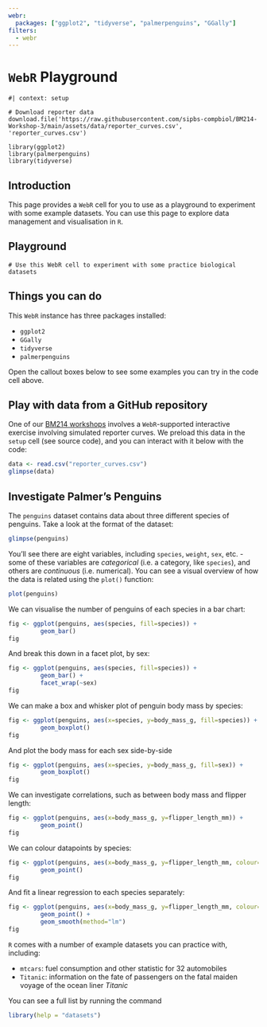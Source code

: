 ```yaml
---
webr:
  packages: ["ggplot2", "tidyverse", "palmerpenguins", "GGally"]
filters:
  - webr
---
```


# `WebR` Playground

```webr-r
#| context: setup

# Download reporter data
download.file('https://raw.githubusercontent.com/sipbs-compbiol/BM214-Workshop-3/main/assets/data/reporter_curves.csv', 'reporter_curves.csv')

library(ggplot2)
library(palmerpenguins)
library(tidyverse)
```

## Introduction

This page provides a `WebR` cell for you to use as a playground to experiment with some example datasets. You can use this page to explore data management and visualisation in `R`.

## Playground

```webr-r
# Use this WebR cell to experiment with some practice biological datasets
```

## Things you can do

This `WebR` instance has three packages installed:

- `ggplot2`
- `GGally`
- `tidyverse`
- `palmerpenguins`

Open the callout boxes below to see some examples you can try in the code cell above.

::: { .callout-tip collapse="true }
## Play with data from a GitHub repository

One of our [BM214 workshops](https://sipbs-compbiol.github.io/BM214-Workshop-3/) involves a `WebR`-supported interactive exercise involving simulated reporter curves. We preload this data in the `setup` cell (see source code), and you can interact with it below with the code:

```r
data <- read.csv("reporter_curves.csv")
glimpse(data)
```
:::

::: { .callout-tip collapse="true" }
## Investigate Palmer's Penguins

The `penguins` dataset contains data about three different species of penguins. Take a look at the format of the dataset:

```r
glimpse(penguins)
```

You'll see there are eight variables, including `species`, `weight`, `sex`, etc. - some of these variables are _categorical_ (i.e. a category, like `species`), and others are _continuous_ (i.e. numerical). You can see a visual overview of how the data is related using the `plot()` function:

```r
plot(penguins)
```

We can visualise the number of penguins of each species in a bar chart:

```r
fig <- ggplot(penguins, aes(species, fill=species)) +
         geom_bar()
fig
```

And break this down in a facet plot, by sex:

```r
fig <- ggplot(penguins, aes(species, fill=species)) +
         geom_bar() +
         facet_wrap(~sex)
fig
```

We can make a box and whisker plot of penguin body mass by species:

```r
fig <- ggplot(penguins, aes(x=species, y=body_mass_g, fill=species)) +
         geom_boxplot()
fig
```

And plot the body mass for each sex side-by-side

```r
fig <- ggplot(penguins, aes(x=species, y=body_mass_g, fill=sex)) +
         geom_boxplot()
fig
```

We can investigate correlations, such as between body mass and flipper length:

```r
fig <- ggplot(penguins, aes(x=body_mass_g, y=flipper_length_mm)) +
         geom_point()
fig
```

We can colour datapoints by species:

```r
fig <- ggplot(penguins, aes(x=body_mass_g, y=flipper_length_mm, colour=species)) +
         geom_point()
fig
```

And fit a linear regression to each species separately:

```r
fig <- ggplot(penguins, aes(x=body_mass_g, y=flipper_length_mm, colour=species)) +
         geom_point() +
         geom_smooth(method="lm")
fig
```
:::

::: { .callout-note }
`R` comes with a number of example datasets you can practice with, including:

- `mtcars`: fuel consumption and other statistic for 32 automobiles
- `Titanic`: information on the fate of passengers on the fatal maiden voyage of the ocean liner _Titanic_
 
You can see a full list by running the command

```r
library(help = "datasets")
```
:::